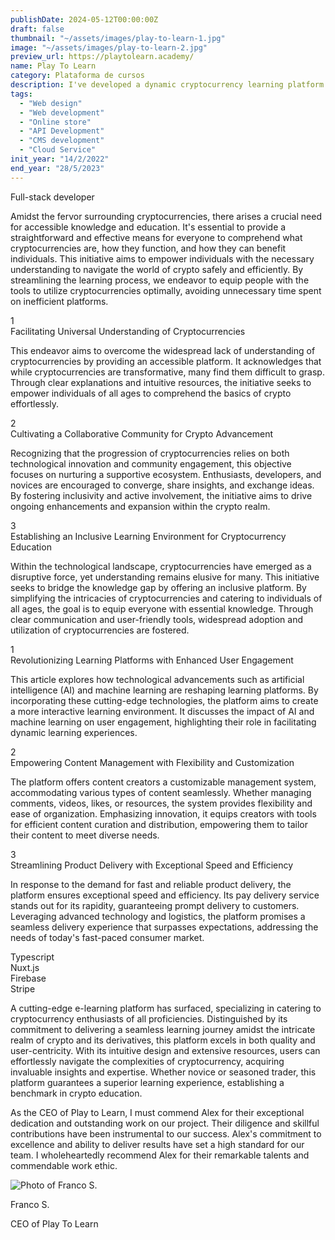 ```yaml
---
publishDate: 2024-05-12T00:00:00Z 
draft: false 
thumbnail: "~/assets/images/play-to-learn-1.jpg"
image: "~/assets/images/play-to-learn-2.jpg"
preview_url: https://playtolearn.academy/ 
name: Play To Learn
category: Plataforma de cursos
description: I've developed a dynamic cryptocurrency learning platform with my brothers, offering personalized education. Our platform integrates a localized store with Stripe for transactions, a community dashboard, an affiliate program, customizable profiles, and flexible content management. Geared towards users of all expertise levels, we invite you to join us in exploring the future of finance through cryptocurrencies.
tags: 
  - "Web design" 
  - "Web development" 
  - "Online store" 
  - "API Development" 
  - "CMS development" 
  - "Cloud Service"
init_year: "14/2/2022"
end_year: "28/5/2023"
---
```


<ProjectLayout image_1={projectImg} initYear="14/2/2022" endYear="28/5/2023" present={false}>
  <span slot="role">Full-stack developer</span>
  <p slot="background">
    Amidst the fervor surrounding cryptocurrencies, there arises a crucial need for accessible knowledge and education. It's essential to provide a straightforward and effective means for everyone to comprehend what cryptocurrencies are, how they function, and how they can benefit individuals. This initiative aims to empower individuals with the necessary understanding to navigate the world of crypto safely and efficiently. By streamlining the learning process, we endeavor to equip people with the tools to utilize cryptocurrencies optimally, avoiding unnecessary time spent on inefficient platforms.
  </p>
  <Fragment slot="goals">
    <div class="flex gap-4 flex-col md:flex-row">
      <div class="rounded-full w-7 h-7 flex-initial bg-color-brand-light flex items-center justify-center p-2">
        <span class="color-brand">1</span>
      </div>
      <div class="flex-1 space-y-3">
        <span>Facilitating Universal Understanding of Cryptocurrencies</span>
        <p class="text-sm">This endeavor aims to overcome the widespread lack of understanding of cryptocurrencies by providing an accessible platform. It acknowledges that while cryptocurrencies are transformative, many find them difficult to grasp. Through clear explanations and intuitive resources, the initiative seeks to empower individuals of all ages to comprehend the basics of crypto effortlessly.</p>
      </div>
    </div>
    <div class="flex gap-4 flex-col md:flex-row">
      <div class="rounded-full w-7 h-7 flex-initial bg-color-brand-light flex items-center justify-center p-2">
        <span class="color-brand">2</span>
      </div>
      <div class="flex-1 space-y-3">
        <span>Cultivating a Collaborative Community for Crypto Advancement</span>
        <p class="text-sm">Recognizing that the progression of cryptocurrencies relies on both technological innovation and community engagement, this objective focuses on nurturing a supportive ecosystem. Enthusiasts, developers, and novices are encouraged to converge, share insights, and exchange ideas. By fostering inclusivity and active involvement, the initiative aims to drive ongoing enhancements and expansion within the crypto realm.</p>
      </div>
    </div>
    <div class="flex gap-4 flex-col md:flex-row">
      <div class="rounded-full w-7 h-7 flex-initial bg-color-brand-light flex items-center justify-center p-2">
        <span class="color-brand">3</span>
      </div>
      <div class="flex-1 space-y-3">
        <span>Establishing an Inclusive Learning Environment for Cryptocurrency Education</span>
        <p class="text-sm">Within the technological landscape, cryptocurrencies have emerged as a disruptive force, yet understanding remains elusive for many. This initiative seeks to bridge the knowledge gap by offering an inclusive platform. By simplifying the intricacies of cryptocurrencies and catering to individuals of all ages, the goal is to equip everyone with essential knowledge. Through clear communication and user-friendly tools, widespread adoption and utilization of cryptocurrencies are fostered.</p>
      </div>
    </div>
  </Fragment>
  <Fragment slot="solutions">
    <div class="flex gap-4 flex-col md:flex-row">
      <div class="rounded-full w-7 h-7 flex-initial bg-color-brand-light flex items-center justify-center p-2">
        <span class="color-brand">1</span>
      </div>
      <div class="flex-1 space-y-3">
        <span>Revolutionizing Learning Platforms with Enhanced User Engagement</span>
        <p class="text-sm">This article explores how technological advancements such as artificial intelligence (AI) and machine learning are reshaping learning platforms. By incorporating these cutting-edge technologies, the platform aims to create a more interactive learning environment. It discusses the impact of AI and machine learning on user engagement, highlighting their role in facilitating dynamic learning experiences.</p>
      </div>
    </div>
    <div class="flex gap-4 flex-col md:flex-row">
      <div class="rounded-full w-7 h-7 flex-initial bg-color-brand-light flex items-center justify-center p-2">
        <span class="color-brand">2</span>
      </div>
      <div class="flex-1 space-y-3">
        <span>Empowering Content Management with Flexibility and Customization</span>
        <p class="text-sm">The platform offers content creators a customizable management system, accommodating various types of content seamlessly. Whether managing comments, videos, likes, or resources, the system provides flexibility and ease of organization. Emphasizing innovation, it equips creators with tools for efficient content curation and distribution, empowering them to tailor their content to meet diverse needs.</p>
      </div>
    </div>
    <div class="flex gap-4 flex-col md:flex-row">
      <div class="rounded-full w-7 h-7 flex-initial bg-color-brand-light flex items-center justify-center p-2">
        <span class="color-brand">3</span>
      </div>
      <div class="flex-1 space-y-3">
        <span>Streamlining Product Delivery with Exceptional Speed and Efficiency</span>
        <p class="text-sm">In response to the demand for fast and reliable product delivery, the platform ensures exceptional speed and efficiency. Its pay delivery service stands out for its rapidity, guaranteeing prompt delivery to customers. Leveraging advanced technology and logistics, the platform promises a seamless delivery experience that surpasses expectations, addressing the needs of today's fast-paced consumer market.</p>
      </div>
    </div>
  </Fragment>
  <Fragment slot="tools">
    <div class="bg-[#EFEFF0] w-full h-full py-3.5 px-8 text-sm flex items-center justify-start space-x-3 dark:bg-[#282828]">
      <Icon width={32} color='#999999' class="flex-initial" height={32} name={`tools/typescript`}/>
      <span class="flex-1">Typescript</span>
    </div>
    <div class="bg-[#EFEFF0] w-full h-full py-3.5 px-8 text-sm flex items-center justify-start space-x-3 dark:bg-[#282828]">
      <Icon width={32} color='#999999' class="flex-initial" height={32} name={`tools/nuxt.js`}/>
      <span class="flex-1">Nuxt.js</span>
    </div>
    <div class="bg-[#EFEFF0] w-full h-full py-3.5 px-8 text-sm flex items-center justify-start space-x-3 dark:bg-[#282828]">
      <Icon width={32} color='#999999' class="flex-initial" height={32} name={`tools/firebase`}/>
      <span class="flex-1">Firebase</span>
    </div>
    <div class="bg-[#EFEFF0] w-full h-full py-3.5 px-8 text-sm flex items-center justify-start space-x-3 dark:bg-[#282828]">
      <Icon width={32} color='#999999' class="flex-initial" height={32} name={`tools/stripe`}/>
      <span class="flex-1">Stripe</span>
    </div>
  </Fragment>
  <p slot="conclusion">
    A cutting-edge e-learning platform has surfaced, specializing in catering to cryptocurrency enthusiasts of all proficiencies. Distinguished by its commitment to delivering a seamless learning journey amidst the intricate realm of crypto and its derivatives, this platform excels in both quality and user-centricity. With its intuitive design and extensive resources, users can effortlessly navigate the complexities of cryptocurrency, acquiring invaluable insights and expertise. Whether novice or seasoned trader, this platform guarantees a superior learning experience, establishing a benchmark in crypto education.
  </p>
  <div slot="testimonial" class="bg-[#EFEFF0] dark:bg-[#282828] px-8 py-6 rounded-xl flex flex-col justify-between items-start space-y-4 shadow-md">
  <p class="text-[#111111] text-sm">
    As the CEO of Play to Learn, I must commend Alex for their exceptional dedication and outstanding work on our project. Their diligence and skillful contributions have been instrumental to our success. Alex's commitment to excellence and ability to deliver results have set a high standard for our team. I wholeheartedly recommend Alex for their remarkable talents and commendable work ethic.
  </p>
  <div class="flex space-x-4">
    <Image class="rounded-xl flex-initial w-[60px] h-[60px] shadow-md" src={testimonialImg} width={75} height={75} alt="Photo of Franco S."/>
    <div class="flex-1 space-y-1">
      <p class="text-[#111111] text-sm dark:text-white">Franco S.</p>
      <p class="text-xs text-nowrap">CEO of Play To Learn</p>
    </div>
  </div>
</div>

</ProjectLayout>
